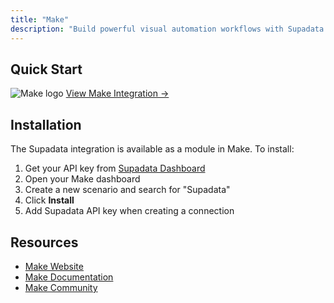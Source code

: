```yaml
---
title: "Make"
description: "Build powerful visual automation workflows with Supadata and Make (formerly Integromat)"
---
```


## Quick Start

<div
  style={{
    display: "flex",
    alignItems: "center",
    gap: "1rem",
    marginBottom: "2rem",
  }}
>
  <img
    src="https://raw.githubusercontent.com/simple-icons/simple-icons/develop/icons/make.svg"
    alt="Make logo"
    style={{ height: "48px", width: "48px" }}
  />
  <a
    href="https://supadata.ai/link/make"
    target="_blank"
    rel="noopener noreferrer nofollow"
  >
    View Make Integration →
  </a>
</div>

## Installation

The Supadata integration is available as a module in Make. To install:

1. Get your API key from [Supadata Dashboard](https://dash.supadata.ai)
1. Open your Make dashboard
1. Create a new scenario and search for "Supadata"
1. Click **Install**
1. Add Supadata API key when creating a connection

## Resources

- [Make Website](https://make.com)
- [Make Documentation](https://docs.make.com)
- [Make Community](https://community.make.com)
